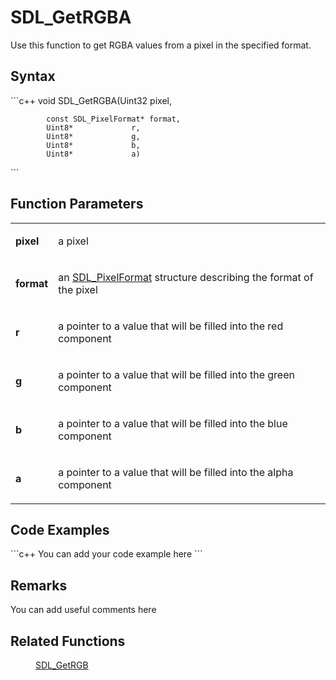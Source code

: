 <!-- pragma section-numbers off -->
<!-- pragma disable-camelcase -->

= SDL_GetRGBA =
Use this function to get RGBA values from a pixel in the specified format.


== Syntax ==
```c++
void SDL_GetRGBA(Uint32   	        pixel,
		 const SDL_PixelFormat* format,
		 Uint8*  	        r,
		 Uint8*  	        g,
		 Uint8*  	        b,
		 Uint8*  	        a)
```

== Function Parameters ==
{|
|'''pixel'''
|a pixel
|-
|'''format'''
|an [[SDL_PixelFormat]] structure describing the format of the pixel
|-
|'''r'''
|a pointer to a value that will be filled into the red component
|-
|'''g'''
|a pointer to a value that will be filled into the green component
|-
|'''b'''
|a pointer to a value that will be filled into the blue component
|-
|'''a'''
|a pointer to a value that will be filled into the alpha component
|}

== Code Examples ==
```c++
You can add your code example here
```

== Remarks ==
You can add useful comments here

== Related Functions ==
:[[SDL_GetRGB]]
